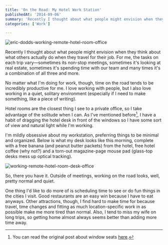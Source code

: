 ```yaml
---
title: 'On the Road: My Hotel Work Station'
publishedAt: '2014-09-06'
summary: 'Recently I thought about what people might envision when they think about what others actually do when they travel for their job. For me, the tasks on each trip vary—sometimes its non-stop meetings,...'
categories: ['Work']

---
```


<Image src="/images/blog/on-the-road-my-hotel-work-station/bd1f9-eric-dodds-working-remote-hotel-room-office.jpg" alt="eric-dodds-working-remote-hotel-room-office" width={800} height={600} />

Recently I thought about what people might envision when they think about what others actually do when they travel for their job. For me, the tasks on each trip vary—sometimes its non-stop meetings, sometimes it's looking at real estate, sometimes it's spending time with our team and many times it's a combination of all three and more.

No matter what I'm doing for work, though, time on the road tends to be incredibly productive for me. I love working with people, but I also love working in a quiet, solitary environment (especially if I need to make something, like a piece of writing).

Hotel rooms are the closest thing I see to a private office, so I take advantage of the solitude when I can. As I've mentioned before[^1], I have a habit of dragging the hotel desk in front of the windows so I have some sort of view and natural light while I'm working.

I'm mildly obsessive about my workstation, preferring things to be minimal and organized. Below is what my desk looks like this morning, complete with a free banana (and peanut butter packets) from the hotel, free hotel coffee (why not?) and a torn-out magazine-page mouse pad (glass-top desks mess up optical tracking).

<Image src="/images/blog/on-the-road-my-hotel-work-station/7d74f-working-remote-hotel-room-desk-office.jpg" alt="working-remote-hotel-room-desk-office" width={800} height={600} />

So, there you have it. Outside of meetings, working on the road looks, well, pretty normal and quiet.

One thing I'd like to do more of is scheduling time to see or do fun things in the cities I visit. Good restaurants are an easy win because I have to eat anyways. Other attractions, though, I find hard to make time for because travel, time changes and fitting as much location-specific work in as possible make me more tired than normal. Also, I tend to miss my wife on long trips, so getting home almost always seems better than adding more time away.

[^1]: You can read the original post about window seats [here](/blog/the-window-seat).
